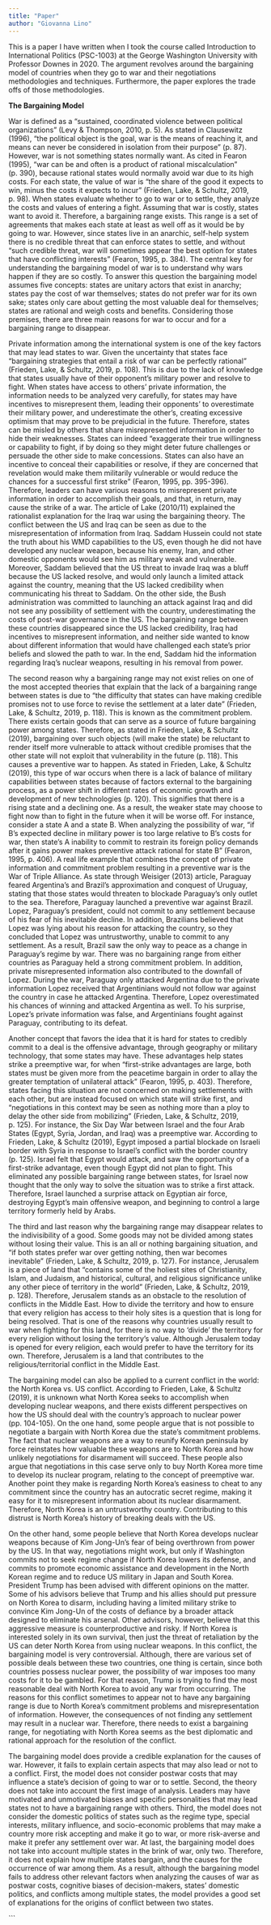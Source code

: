 ```yaml
---
title: "Paper"
author: "Giovanna Lino"
---
```


This is a paper I have written when I took the course called Introduction to International Politics (PSC-1003) at the George Washington University with Professor Downes in 2020. The argument revolves around the bargaining model of countries when they go to war and their negotiations methodologies and techniques. Furthermore, the paper explores the trade offs of those methodologies.

**The Bargaining Model**

War is defined as a "sustained, coordinated violence between political organizations" (Levy & Thompson, 2010, p. 5). As stated in Clausewitz (1996), "the political object is the goal, war is the means of reaching it, and means can never be considered in isolation from their purpose" (p. 87). However, war is not something states normally want. As cited in Fearon (1995), "war can be and often is a product of rational miscalculation" (p. 390), because rational states would normally avoid war due to its high costs. For each state, the value of war is "the share of the good it expects to win, minus the costs it expects to incur" (Frieden, Lake, & Schultz, 2019, p. 98). When states evaluate whether to go to war or to settle, they analyze the costs and values of entering a fight. Assuming that war is costly, states want to avoid it. Therefore, a bargaining range exists. This range is a set of agreements that makes each state at least as well off as it would be by going to war. However, since states live in an anarchic, self-help system there is no credible threat that can enforce states to settle, and without "such credible threat, war will sometimes appear the best option for states that have conflicting interests" (Fearon, 1995, p. 384). The central key for understanding the bargaining model of war is to understand why wars happen if they are so costly. To answer this question the bargaining model assumes five concepts: states are unitary actors that exist in anarchy; states pay the cost of war themselves; states do not prefer war for its own sake; states only care about getting the most valuable deal for themselves; states are rational and weigh costs and benefits. Considering those premises, there are three main reasons for war to occur and for a bargaining range to disappear.

Private information among the international system is one of the key factors that may lead states to war. Given the uncertainty that states face "bargaining strategies that entail a risk of war can be perfectly rational" (Frieden, Lake, & Schultz, 2019, p. 108). This is due to the lack of knowledge that states usually have of their opponent's military power and resolve to fight. When states have access to others' private information, the information needs to be analyzed very carefully, for states may have incentives to misrepresent them, leading their opponents' to overestimate their military power, and underestimate the other's, creating excessive optimism that may prove to be prejudicial in the future. Therefore, states can be misled by others that share misrepresented information in order to hide their weaknesses. States can indeed "exaggerate their true willingness or capability to fight, if by doing so they might deter future challenges or persuade the other side to make concessions. States can also have an incentive to conceal their capabilities or resolve, if they are concerned that revelation would make them militarily vulnerable or would reduce the chances for a successful first strike" (Fearon, 1995, pp. 395-396). Therefore, leaders can have various reasons to misrepresent private information in order to accomplish their goals, and that, in return, may cause the strike of a war. The article of Lake (2010/11) explained the rationalist explanation for the Iraq war using the bargaining theory. The conflict between the US and Iraq can be seen as due to the misrepresentation of information from Iraq. Saddam Hussein could not state the truth about his WMD capabilities to the US, even though he did not have developed any nuclear weapon, because his enemy, Iran, and other domestic opponents would see him as military weak and vulnerable. Moreover, Saddam believed that the US threat to invade Iraq was a bluff because the US lacked resolve, and would only launch a limited attack against the country, meaning that the US lacked credibility when communicating his threat to Saddam. On the other side, the Bush administration was committed to launching an attack against Iraq and did not see any possibility of settlement with the country, underestimating the costs of post-war governance in the US. The bargaining range between these countries disappeared since the US lacked credibility, Iraq had incentives to misrepresent information, and neither side wanted to know about different information that would have challenged each state's prior beliefs and slowed the path to war. In the end, Saddam hid the information regarding Iraq's nuclear weapons, resulting in his removal from power.

The second reason why a bargaining range may not exist relies on one of the most accepted theories that explain that the lack of a bargaining range between states is due to "the difficulty that states can have making credible promises not to use force to revise the settlement at a later date" (Frieden, Lake, & Schultz, 2019, p. 118). This is known as the commitment problem. There exists certain goods that can serve as a source of future bargaining power among states. Therefore, as stated in Frieden, Lake, & Schultz (2019), bargaining over such objects (will make the state) be reluctant to render itself more vulnerable to attack without credible promises that the other state will not exploit that vulnerability in the future (p. 118). This causes a preventive war to happen. As stated in Frieden, Lake, & Schultz (2019), this type of war occurs when there is a lack of balance of military capabilities between states because of factors external to the bargaining process, as a power shift in different rates of economic growth and development of new technologies (p. 120). This signifies that there is a rising state and a declining one. As a result, the weaker state may choose to fight now than to fight in the future when it will be worse off. For instance, consider a state A and a state B. When analyzing the possibility of war, "if B's expected decline in military power is too large relative to B's costs for war, then state's A inability to commit to restrain its foreign policy demands after it gains power makes preventive attack rational for state B" (Fearon, 1995, p. 406). A real life example that combines the concept of private information and commitment problem resulting in a preventive war is the War of Triple Alliance. As state through Weisiger (2013) article, Paraguay feared Argentina's and Brazil's approximation and conquest of Uruguay, stating that those states would threaten to blockade Paraguay's only outlet to the sea. Therefore, Paraguay launched a preventive war against Brazil. Lopez, Paraguay's president, could not commit to any settlement because of his fear of his inevitable decline. In addition, Brazilians believed that Lopez was lying about his reason for attacking the country, so they concluded that Lopez was untrustworthy, unable to commit to any settlement. As a result, Brazil saw the only way to peace as a change in Paraguay's regime by war. There was no bargaining range from either countries as Paraguay held a strong commitment problem. In addition, private misrepresented information also contributed to the downfall of Lopez. During the war, Paraguay only attacked Argentina due to the private information Lopez received that Argentinians would not follow war against the country in case he attacked Argentina. Therefore, Lopez overestimated his chances of winning and attacked Argentina as well. To his surprise, Lopez's private information was false, and Argentinians fought against Paraguay, contributing to its defeat.

Another concept that favors the idea that it is hard for states to credibly commit to a deal is the offensive advantage, through geography or military technology, that some states may have. These advantages help states strike a preemptive war, for when "first-strike advantages are large, both states must be given more from the peacetime bargain in order to allay the greater temptation of unilateral attack" (Fearon, 1995, p. 403). Therefore, states facing this situation are not concerned on making settlements with each other, but are instead focused on which state will strike first, and "negotiations in this context may be seen as nothing more than a ploy to delay the other side from mobilizing" (Frieden, Lake, & Schultz, 2019, p. 125). For instance, the Six Day War between Israel and the four Arab States (Egypt, Syria, Jordan, and Iraq) was a preemptive war. According to Frieden, Lake, & Schultz (2019), Egypt imposed a partial blockade on Israeli border with Syria in response to Israel's conflict with the border country (p. 125). Israel felt that Egypt would attack, and saw the opportunity of a first-strike advantage, even though Egypt did not plan to fight. This eliminated any possible bargaining range between states, for Israel now thought that the only way to solve the situation was to strike a first attack. Therefore, Israel launched a surprise attack on Egyptian air force, destroying Egypt's main offensive weapon, and beginning to control a large territory formerly held by Arabs.

The third and last reason why the bargaining range may disappear relates to the indivisibility of a good. Some goods may not be divided among states without losing their value. This is an all or nothing bargaining situation, and "if both states prefer war over getting nothing, then war becomes inevitable" (Frieden, Lake, & Schultz, 2019, p. 127). For instance, Jerusalem is a piece of land that "contains some of the holiest sites of Christianity, Islam, and Judaism, and historical, cultural, and religious significance unlike any other piece of territory in the world" (Frieden, Lake, & Schultz, 2019, p. 128). Therefore, Jerusalem stands as an obstacle to the resolution of conflicts in the Middle East. How to divide the territory and how to ensure that every religion has access to their holy sites is a question that is long for being resolved. That is one of the reasons why countries usually result to war when fighting for this land, for there is no way to 'divide' the territory for every religion without losing the territory's value. Although Jerusalem today is opened for every religion, each would prefer to have the territory for its own. Therefore, Jerusalem is a land that contributes to the religious/territorial conflict in the Middle East.

The bargaining model can also be applied to a current conflict in the world: the North Korea vs. US conflict. According to Frieden, Lake, & Schultz (2019), it is unknown what North Korea seeks to accomplish when developing nuclear weapons, and there exists different perspectives on how the US should deal with the country's approach to nuclear power (pp. 104-105). On the one hand, some people argue that is not possible to negotiate a bargain with North Korea due the state's commitment problems. The fact that nuclear weapons are a way to reunify Korean peninsula by force reinstates how valuable these weapons are to North Korea and how unlikely negotiations for disarmament will succeed. These people also argue that negotiations in this case serve only to buy North Korea more time to develop its nuclear program, relating to the concept of preemptive war. Another point they make is regarding North Korea's easiness to cheat to any commitment since the country has an autocratic secret regime, making it easy for it to misrepresent information about its nuclear disarmament. Therefore, North Korea is an untrustworthy country. Contributing to this distrust is North Korea's history of breaking deals with the US.

On the other hand, some people believe that North Korea develops nuclear weapons because of Kim Jong-Un's fear of being overthrown from power by the US. In that way, negotiations might work, but only if Washington commits not to seek regime change if North Korea lowers its defense, and commits to promote economic assistance and development in the North Korean regime and to reduce US military in Japan and South Korea. President Trump has been advised with different opinions on the matter. Some of his advisors believe that Trump and his allies should put pressure on North Korea to disarm, including having a limited military strike to convince Kim Jong-Un of the costs of defiance by a broader attack designed to eliminate his arsenal. Other advisors, however, believe that this aggressive measure is counterproductive and risky. If North Korea is interested solely in its own survival, then just the threat of retaliation by the US can deter North Korea from using nuclear weapons. In this conflict, the bargaining model is very controversial. Although, there are various set of possible deals between these two countries, one thing is certain, since both countries possess nuclear power, the possibility of war imposes too many costs for it to be gambled. For that reason, Trump is trying to find the most reasonable deal with North Korea to avoid any war from occurring. The reasons for this conflict sometimes to appear not to have any bargaining range is due to North Korea's commitment problems and misrepresentation of information. However, the consequences of not finding any settlement may result in a nuclear war. Therefore, there needs to exist a bargaining range, for negotiating with North Korea seems as the best diplomatic and rational approach for the resolution of the conflict.

The bargaining model does provide a credible explanation for the causes of war. However, it fails to explain certain aspects that may also lead or not to a conflict. First, the model does not consider postwar costs that may influence a state's decision of going to war or to settle. Second, the theory does not take into account the first image of analysis. Leaders may have motivated and unmotivated biases and specific personalities that may lead states not to have a bargaining range with others. Third, the model does not consider the domestic politics of states such as the regime type, special interests, military influence, and socio-economic problems that may make a country more risk accepting and make it go to war, or more risk-averse and make it prefer any settlement over war. At last, the bargaining model does not take into account multiple states in the brink of war, only two. Therefore, it does not explain how multiple states bargain, and the causes for the occurrence of war among them. As a result, although the bargaining model fails to address other relevant factors when analyzing the causes of war as postwar costs, cognitive biases of decision-makers, states' domestic politics, and conflicts among multiple states, the model provides a good set of explanations for the origins of conflict between two states.

\`\`\`
